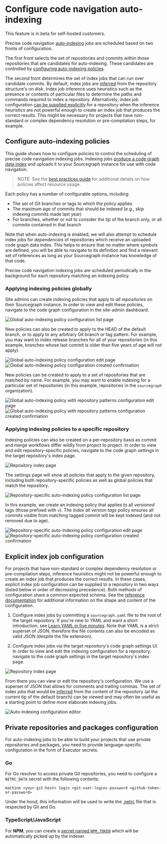 # Configure code navigation auto-indexing

<Callout type="info">This feature is in beta for self-hosted customers.</Callout>

Precise code navigation [auto-indexing](/code_navigation/explanations/auto_indexing) jobs are scheduled based on two fronts of configuration.

The first front selects the set of repositories and commits within those repositories that are candidates for auto-indexing. These candidates are controlled by [configuring auto-indexing policies](#configure-auto-indexing-policies).

The second front determines the set of index jobs that can run over candidate commits. By default, index jobs are [inferred](/code_navigation/explanations/auto_indexing_inference) from the repository structure's on disk. Index job inference uses heuristics such as the presence or contents of particular files to determine the paths and commands required to index a repository. Alternatively, index job configuration [can be supplied explicitly](#explicit-index-job-configuration) for a repository when the inference heuristics are not powerful enough to create an index job that produces the correct results. This might be necessary for projects that have non-standard or complex dependency resolution or pre-compilation steps, for example.

## Configure auto-indexing policies

This guide shows how to configure policies to control the scheduling of precise code navigation indexing jobs. Indexing jobs [produce a code graph data index](/code_navigation/explanations/precise_code_navigation) and uploads it to your Sourcegraph instance for use with code navigation.

> NOTE: See the [best practices guide](/code_navigation/how-to/policies_resource_usage_best_practices) for additional details on how policies affect resource usage.

Each policy has a number of configurable options, including:

- The set of Git branches or tags to which the policy applies
- The maximum age of commits that should be indexed (e.g., skip indexing commits made last year)
- For branches, whether or not to consider the _tip_ of the branch only, or all commits contained in that branch

Note that when auto-indexing is enabled, we will also attempt to schedule index jobs for _dependencies_ of repositories which receive an uploaded code graph data index. This helps to ensure that no matter where symbols are defined, you will be able to navigate to its definition and find a relevant set of references as long as your Sourcegraph instance has knowledge of that code.

Precise code navigation indexing jobs are scheduled periodically in the background for each repository matching an indexing policy.

### Applying indexing policies globally

Site admins can create indexing policies that apply to _all repositories_ on their Sourcegraph instance. In order to view and edit these policies, navigate to the code graph configuration in the site-admin dashboard.

<img src="https://storage.googleapis.com/sourcegraph-assets/docs/images/code-intelligence/renamed/global-list-indexing.png" class="screenshot" alt="Global auto-indexing policy configuration list page" />

New policies can also be created to apply to the HEAD of the default branch, or to apply to any arbitrary Git branch or tag pattern. For example, you may want to index release branches for all of your repositories (in this example, branches whose last commit is older than five years of age will not apply).

<img src="https://storage.googleapis.com/sourcegraph-assets/docs/images/code-intelligence/renamed/global-create-indexing.png" class="screenshot" alt="Global auto-indexing policy configuration edit page" />
<img src="https://storage.googleapis.com/sourcegraph-assets/docs/images/code-intelligence/renamed/post-create.png" class="screenshot" alt="Global auto-indexing policy configuration created confirmation"/>

New policies can be created to apply to a set of repositories that are matched by name. For example, you may want to enable indexing for a particular set of repositories (in this example, repositories in the `sourcegraph` organization).

<img src="https://storage.googleapis.com/sourcegraph-assets/docs/images/code-intelligence/renamed/create-repo-list-indexing.png" class="screenshot" alt="Global auto-indexing policy with repository patterns configuration edit page" />
<img src="https://storage.googleapis.com/sourcegraph-assets/docs/images/code-intelligence/renamed/post-create-repo-list.png" class="screenshot" alt="Global auto-indexing policy with repository patterns configuration created confirmation"/>

### Applying indexing policies to a specific repository

Indexing policies can also be created on a per-repository basis as commit and merge workflows differ wildly from project to project. In order to view and edit repository-specific policies, navigate to the code graph settings in the target repository's index page.

<img src="https://storage.googleapis.com/sourcegraph-assets/docs/images/code-intelligence/sg-3.33/repository-page.png" class="screenshot" alt="Repository index page"/>

The settings page will show all policies that apply to the given repository, including both repository-specific policies as well as global policies that match the repository.

<img src="https://storage.googleapis.com/sourcegraph-assets/docs/images/code-intelligence/renamed/list.png" class="screenshot" alt="Repository-specific auto-indexing policy configuration list page"/>

In this example, we create an indexing policy that applies to all _versioned_ tags (those prefixed with `v`). The _Index all version tags_ policy ensures all commits visible from matching tagged commit will be kept indexed (and not removed due to age).

<img src="https://storage.googleapis.com/sourcegraph-assets/docs/images/code-intelligence/renamed/create.png" class="screenshot" alt="Repository-specific auto-indexing policy configuration edit page"/>
<img src="https://storage.googleapis.com/sourcegraph-assets/docs/images/code-intelligence/renamed/post-create-indexing.png" class="screenshot" alt="Repository-specific auto-indexing policy configuration created confirmation"/>

## Explicit index job configuration

For projects that have non-standard or complex dependency resolution or pre-compilation steps, inference heuristics might not be powerful enough to create an index job that produces the correct results. In these cases, explicit index job configuration can be supplied to a repository in two ways (listed below in order of decreasing precedence). Both methods of configuration share a common expected schema. See the [reference documentation](/code_navigation/references/auto_indexing_configuration) for additional information on the shape and content of the configuration.

1. Configure index jobs by committing a `sourcegraph.yaml` file to the root of the target repository. If you're new to YAML and want a short introduction, see [Learn YAML in five minutes](https://learnxinyminutes.com/docs/yaml/). Note that YAML is a strict superset of JSON, therefore the file contents can also be encoded as valid JSON (despite the file extension).

1. Configure index jobs via the target repository's code graph settings UI. In order to view and edit the indexing configuration for a repository, navigate to the code graph settings in the target repository's index page.

<img src="https://storage.googleapis.com/sourcegraph-assets/docs/images/code-intelligence/sg-3.33/repository-page.png" class="screenshot" alt="Repository index page"/>

From there you can view or edit the repository's configuration. We use a superset of JSON that allows for comments and trailing commas. The set of index jobs that would be [inferred](/code_navigation/explanations/auto_indexing_inference) from the content of the repository (at the current tip of the default branch) can be viewed and may often be useful as a starting point to define more elaborate indexing jobs.

<img src="https://storage.googleapis.com/sourcegraph-assets/docs/images/code-intelligence/renamed/configuration.png" class="screenshot" alt="Auto-indexing configuration editor"/>

## Private repositories and packages configuration

For auto-indexing jobs to be able to build your projects that use private repositories and packages,
you need to provide language-specific configuration in the form of Executor secrets.

### Go

For Go resolver to access private Git repositories, you need to configure a `NETRC_DATA` secret with
the following contents:

```text
machine <your-git-host> login <git-user-login> password <github-token-or-password>
```

Under the hood, this information will be used to write the [.netrc](https://www.gnu.org/software/inetutils/manual/html_node/The-_002enetrc-file.html) file that is respected by Git and Go.

### TypeScript/JavaScript

For **NPM**, you can create a [secret named `NPM_TOKEN`](https://docs.npmjs.com/using-private-packages-in-a-ci-cd-workflow#set-the-token-as-an-environment-variable-on-the-cicd-server) which will be automatically picked up by the indexer.
